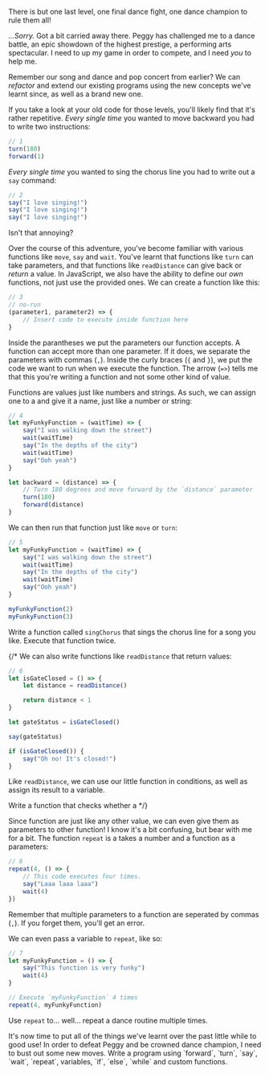 

There is but one last level, one final dance fight, one dance champion to rule them all!

*...Sorry.* Got a bit carried away there. Peggy has challenged me to a dance battle, an epic showdown of the highest prestige, a performing arts spectacular. I need to up my game in order to compete, and I need *you* to help me.

Remember our <Ref chapter={1} section={3}>song and dance</Ref> and <Ref chapter={2} section={1}>pop concert</Ref> from earlier? We can <DocLink symbol="refactor">*refactor*</DocLink> and extend our existing programs using the new concepts we've learnt since, as well as a brand new one.

If you take a look at your old code for those levels, you'll likely find that it's rather repetitive. *Every single time* you wanted to move backward you had to write two instructions:

```javascript
// 1
turn(180)
forward(1)
```

*Every single time* you wanted to sing the chorus line you had to write out a `say` command:

```javascript
// 2
say("I love singing!")
say("I love singing!")
say("I love singing!")
```

Isn't that annoying?

Over the course of this adventure, you've become familiar with various <DocLink symbol="function">functions</DocLink> like <DocLink symbol="move">`move`</DocLink>, <DocLink symbol="say">`say`</DocLink> and <DocLink symbol="wait">`wait`</DocLink>. You've learnt that <DocLink symbol="function">functions</DocLink> like <DocLink symbol="turn">`turn`</DocLink> can take <DocLink symbol="parameter">parameters</DocLink>, and that <DocLink symbol="function">functions</DocLink> like <DocLink symbol="readDistance">`readDistance`</DocLink> can give back or <DocLink symbol="return">*return*</DocLink> a value. In JavaScript, we also have the ability to define our *own* <DocLink symbol="function">functions</DocLink>, not just use the provided ones. We can create a <DocLink symbol="function">function</DocLink> like this:

```javascript
// 3
// no-run
(parameter1, parameter2) => {
    // Insert code to execute inside function here
}
```

Inside the <DocLink symbol="paranthesis">parantheses</DocLink> we put the <DocLink symbol="parameter">parameters</DocLink> our <DocLink symbol="function">function</DocLink> accepts. A function can accept more than one <DocLink symbol="parameter">parameter</DocLink>. If it does, we separate the <DocLink symbol="parameter">parameters</DocLink> with <DocLink symbol="comma">commas (`,`)</DocLink>. Inside the <DocLink symbol="curly-brace">curly braces (`{` and `}`)</DocLink>, we put the code we want to run when we execute the <DocLink symbol="function">function</DocLink>. The <DocLink symbol="arrow">arrow (`=>`)</DocLink> tells me that this you're writing a <DocLink symbol="function">function</DocLink> and not some other kind of value.

<DocLink symbol="function">Functions</DocLink> are values just like <DocLink symbol="number">numbers</DocLink> and <DocLink symbol="string">strings</DocLink>. As such, we can assign one to a <DocLink symbol="variable"></DocLink> and give it a name, just like a <DocLink symbol="number">number</DocLink> or <DocLink symbol="string">string</DocLink>:

```javascript
// 4
let myFunkyFunction = (waitTime) => {
    say("I was walking down the street")
    wait(waitTime)
    say("In the depths of the city")
    wait(waitTime)
    say("Ooh yeah")
}

let backward = (distance) => {
    // Turn 180 degrees and move forward by the `distance` parameter
    turn(180)
    forward(distance)
}
```

We can then run that function just like <DocLink symbol="move">`move`</DocLink> or <DocLink symbol="turn">`turn`</DocLink>:

```javascript
// 5
let myFunkyFunction = (waitTime) => {
    say("I was walking down the street")
    wait(waitTime)
    say("In the depths of the city")
    wait(waitTime)
    say("Ooh yeah")
}

myFunkyFunction(2)
myFunkyFunction(3)
```

<Goal index={1}>Write a <DocLink symbol="function">function</DocLink> called `singChorus` that sings the chorus line for a song you like. Execute that function twice.</Goal>

{/* We can also write <DocLink symbol="function">functions</DocLink> like <DocLink symbol="readDistance">`readDistance`</DocLink> that <DocLink symbol="return">return</DocLink> values:

```javascript
// 6
let isGateClosed = () => {
    let distance = readDistance()

    return distance < 1
}

let gateStatus = isGateClosed()

say(gateStatus)

if (isGateClosed()) {
    say("Oh no! It's closed!")
}
```

Like <DocLink symbol="readDistance">`readDistance`</DocLink>, we can use our little function in conditions, as well as assign its result to a <DocLink symbol="variable">variable</DocLink>.

<Goal index={2}>
Write a function that checks whether a
</Goal> */}

Since <DocLink symbol="function">function</DocLink> are just like any other value, we can even give them as <DocLink symbol="parameter">parameters</DocLink> to other <DocLink symbol="function">function</DocLink>! I know it's a bit confusing, but bear with me for a bit. The <DocLink symbol="function">function</DocLink> <DocLink symbol="repeat">`repeat`</DocLink> is a takes a <DocLink symbol="number">number</DocLink> and a <DocLink symbol="function">function</DocLink> as a <DocLink symbol="parameter">parameters</DocLink>:

```javascript
// 6
repeat(4, () => {
    // This code executes four times.
    say("Laaa laaa laaa")
    wait(4)
})
```

Remember that multiple <DocLink symbol="parameter">parameters</DocLink> to a function are seperated by <DocLink symbol="comma">commas (`,`)</DocLink>. If you forget them, you'll get an error.

We can even pass a variable to <DocLink symbol="repeat">`repeat`</DocLink>, like so:

```javascript
// 7
let myFunkyFunction = () => {
    say("This function is very funky")
    wait(4)
}

// Execute `myFunkyFunction` 4 times
repeat(4, myFunkyFunction)
```

<Goal index={2}>Use <DocLink symbol="repeat">`repeat`</DocLink> to... well... repeat a dance routine multiple times.</Goal>

<YourTurn>
It's now time to put all of the things we've learnt over the past little while to good use!

<Goal index={3}>
In order to defeat Peggy and be crowned dance champion, I need to bust out some new moves. Write a program using <DocLink symbol="forward">`forward`</DocLink>, <DocLink symbol="turn">`turn`</DocLink>, <DocLink symbol="say">`say`</DocLink>, <DocLink symbol="wait">`wait`</DocLink>, <DocLink symbol="repeat">`repeat`</DocLink>, <DocLink symbol="variable">variables</DocLink>, <DocLink symbol="if">`if`</DocLink>, <DocLink symbol="else">`else`</DocLink>, <DocLink symbol="while">`while`</DocLink> and custom <DocLink symbol="function">functions</DocLink>.
</Goal>
</YourTurn>